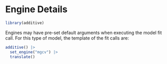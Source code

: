 # Engine Details

```r
library(additive)
```

Engines may have pre-set default arguments when executing the model fit call. For this type of model, the template of the fit calls are:

\pkg{mgcv}

```r
additive() |>
  set_engine("mgcv") |>
  translate()
```
